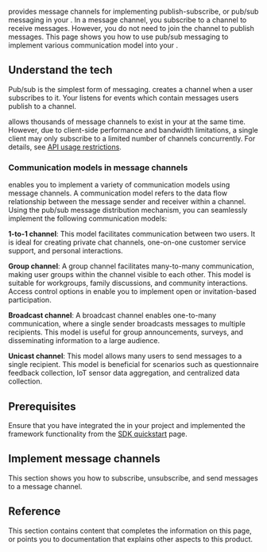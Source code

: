 
<Vg k="SIG" /> provides message channels for implementing publish-subscribe, or pub/sub messaging in your <Vpl k="CLIENT" />. In a message channel, you subscribe to a channel to receive messages. However, you do not need to join the channel to publish messages. This page shows you how to use <Vg k="MESS_SDK" /> pub/sub messaging to implement various communication model into your <Vpl k="CLIENT" />. 

## Understand the tech

Pub/sub is the simplest form of messaging. <Vg k="SIG" /> creates a channel when a user subscribes to it. Your <Vpl k="CLIENT" /> listens for events which contain messages users publish to a channel.

<Vg k="SIG" /> allows thousands of message channels to exist in your <Vpl k="CLIENT" /> at the same time. However, due to client-side performance and bandwidth limitations, a single client may only subscribe to a limited number of channels concurrently. For details, see [API usage restrictions](../reference/limitations).

### Communication models in message channels

<Vg k="MESS_SDK" /> enables you to implement a variety of communication models using message channels. A communication model refers to the data flow relationship between the message sender and receiver within a channel. Using the pub/sub message distribution mechanism, you can seamlessly implement the following communication models:

**1-to-1 channel**: This model facilitates communication between two users. It is ideal for creating private chat channels, one-on-one customer service support, and personal interactions.

**Group channel**: A group channel facilitates many-to-many communication, making user groups within the channel visible to each other. This model is suitable for workgroups, family discussions, and community interactions. Access control options in <Vg k="MESS_SDK" /> enable you to implement open or invitation-based participation.

**Broadcast channel**: A broadcast channel enables one-to-many communication, where a single sender broadcasts messages to multiple recipients. This model is useful for group announcements, surveys, and disseminating information to a large audience.

**Unicast channel**: This model allows many users to send messages to a single recipient. This model is beneficial for scenarios such as questionnaire feedback collection, IoT sensor data aggregation, and centralized data collection.

## Prerequisites

Ensure that you have integrated the <Vpd k="SDK" /> in your project and implemented the framework functionality from the [SDK quickstart](../get-started/sdk-quickstart) page.

## Implement message channels

This section shows you how to subscribe, unsubscribe, and send messages to a message channel.

<Implement />

## Reference

This section contains content that completes the information on this page, or points you to documentation that explains other aspects to this product.

<Reference />

